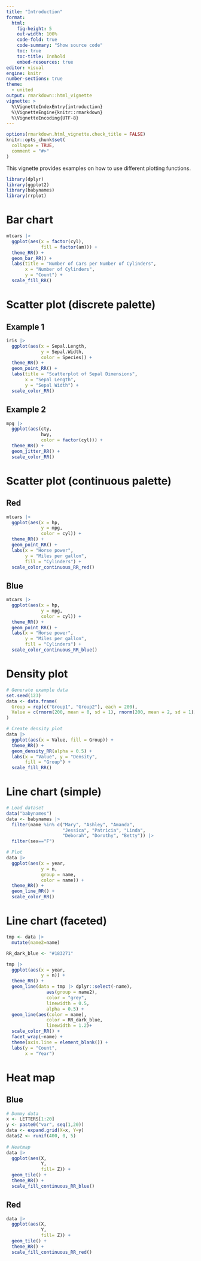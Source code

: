 ```yaml
---
title: "Introduction"
format:
  html:
    fig-height: 5
    out-width: 100%
    code-fold: true
    code-summary: "Show source code"
    toc: true
    toc-title: Innhold
    embed-resources: true
editor: visual
engine: knitr
number-sections: true
theme: 
  - united
output: rmarkdown::html_vignette
vignette: >
  %\VignetteIndexEntry{introduction}
  %\VignetteEngine{knitr::rmarkdown}
  %\VignetteEncoding{UTF-8}
---
```


```r
options(rmarkdown.html_vignette.check_title = FALSE)
knitr::opts_chunk$set(
  collapse = TRUE,
  comment = "#>"
)
```

This vignette provides examples on how to use different plotting functions.

```r
library(dplyr)
library(ggplot2)
library(babynames)
library(rrplot)
```

# Bar chart

```r
mtcars |> 
  ggplot(aes(x = factor(cyl),
             fill = factor(am))) +
  theme_RR() +
  geom_bar_RR() +
  labs(title = "Number of Cars per Number of Cylinders", 
       x = "Number of Cylinders", 
       y = "Count") +
  scale_fill_RR()
```

# Scatter plot (discrete palette)

## Example 1

```r
iris |> 
  ggplot(aes(x = Sepal.Length, 
             y = Sepal.Width, 
             color = Species)) +
  theme_RR() +
  geom_point_RR() +
  labs(title = "Scatterplot of Sepal Dimensions", 
       x = "Sepal Length", 
       y = "Sepal Width") +
  scale_color_RR()

```

## Example 2

```r
mpg |> 
  ggplot(aes(cty, 
             hwy, 
             color = factor(cyl))) +
  theme_RR() +
  geom_jitter_RR() +
  scale_color_RR()
```

# Scatter plot (continuous palette)

## Red

```r
mtcars |> 
  ggplot(aes(x = hp, 
             y = mpg,
             color = cyl)) +
  theme_RR() + 
  geom_point_RR() +
  labs(x = "Horse power", 
       y = "Miles per gallon",
       fill = "Cylinders") +
  scale_color_continuous_RR_red()

```

## Blue

```r
mtcars |> 
  ggplot(aes(x = hp, 
             y = mpg,
             color = cyl)) +
  theme_RR() + 
  geom_point_RR() +
  labs(x = "Horse power", 
       y = "Miles per gallon",
       fill = "Cylinders") +
  scale_color_continuous_RR_blue()

```

# Density plot

```r
# Generate example data
set.seed(123)
data <- data.frame(
  Group = rep(c("Group1", "Group2"), each = 200),
  Value = c(rnorm(200, mean = 0, sd = 1), rnorm(200, mean = 2, sd = 1))
)

# Create density plot
data |> 
  ggplot(aes(x = Value, fill = Group)) +
  theme_RR() +
  geom_density_RR(alpha = 0.5) +
  labs(x = "Value", y = "Density",
       fill = "Group") +
  scale_fill_RR()

```

# Line chart (simple)

```r
# Load dataset
data("babynames")
data <- babynames |> 
  filter(name %in% c("Mary", "Ashley", "Amanda",
                     "Jessica", "Patricia", "Linda", 
                     "Deborah", "Dorothy", "Betty")) |>
  filter(sex=="F")

# Plot
data |>
  ggplot(aes(x = year, 
             y = n, 
             group = name, 
             color = name)) +
  theme_RR() +  
  geom_line_RR() +
  scale_color_RR()
```

# Line chart (faceted)

```r
tmp <- data |>
  mutate(name2=name)

RR_dark_blue <- "#183271"

tmp |>
  ggplot(aes(x = year, 
             y = n)) +
  theme_RR() +
  geom_line(data = tmp |> dplyr::select(-name), 
               aes(group = name2),
               color = "grey", 
               linewidth = 0.5, 
               alpha = 0.5) +
  geom_line(aes(color = name), 
               color = RR_dark_blue, 
               linewidth = 1.2)+
  scale_color_RR() +
  facet_wrap(~name) +
  theme(axis.line = element_blank()) +
  labs(y = "Count",
       x = "Year")

```

# Heat map

## Blue

```r
# Dummy data
x <- LETTERS[1:20]
y <- paste0("var", seq(1,20))
data <- expand.grid(X=x, Y=y)
data$Z <- runif(400, 0, 5)
 
# Heatmap 
data |> 
  ggplot(aes(X, 
             Y, 
             fill= Z)) + 
  geom_tile() + 
  theme_RR() +
  scale_fill_continuous_RR_blue()
```

## Red

```r
data |> 
  ggplot(aes(X, 
             Y, 
             fill= Z)) + 
  geom_tile() + 
  theme_RR() +
  scale_fill_continuous_RR_red()
```
